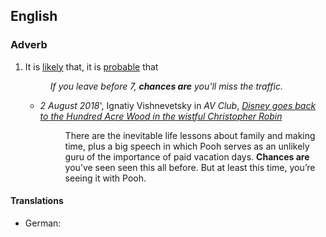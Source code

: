 ==English==

===Adverb===
{{en-adv|-}}

# {{lb|en|idiomatic}} It is [[likely]] that, it is [[probable]] that
#: ''If you leave before 7, '''chances are''' you'll miss the traffic.''
#* ''2 August 2018''', Ignatiy Vishnevetsky in ''AV Club'', ''[https://film.avclub.com/disney-goes-back-to-the-hundred-acre-wood-in-the-wistfu-1828015409 Disney goes back to the Hundred Acre Wood in the wistful Christopher Robin]''
#*:There are the inevitable life lessons about family and making time, plus a big speech in which Pooh serves as an unlikely guru of the importance of paid vacation days. '''Chances are''' you’ve seen seen this all before. But at least this time, you’re seeing it with Pooh.

====Translations====
{{trans-top|it is probable that}}
* German: {{t|de|es ist wahrscheinlich}}
{{trans-mid}}
{{trans-bottom}}